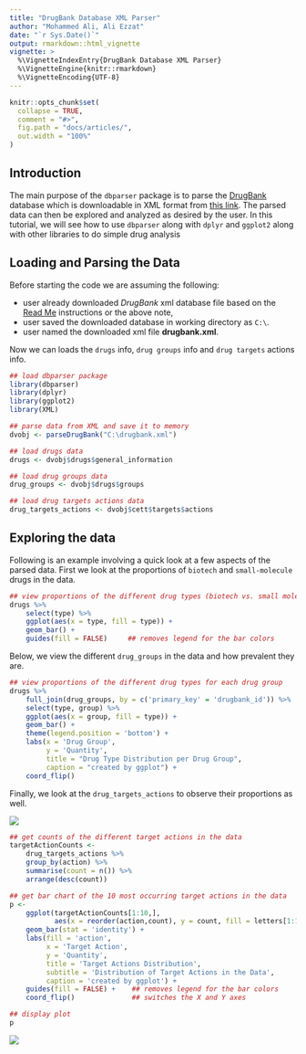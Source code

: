 ```yaml
---
title: "DrugBank Database XML Parser"
author: "Mohammed Ali, Ali Ezzat"
date: "`r Sys.Date()`"
output: rmarkdown::html_vignette
vignette: >
  %\VignetteIndexEntry{DrugBank Database XML Parser}
  %\VignetteEngine{knitr::rmarkdown}
  %\VignetteEncoding{UTF-8}
---
```


```r
knitr::opts_chunk$set(
  collapse = TRUE,
  comment = "#>",
  fig.path = "docs/articles/",
  out.width = "100%"
)
```

## Introduction
The main purpose of the `dbparser` package is to parse the 
[DrugBank](https://go.drugbank.com/) database which is downloadable in XML format 
from [this link](https://go.drugbank.com/releases/latest). The parsed data can 
then be explored and analyzed as desired by the user. 
In this tutorial, we will see how to use `dbparser` along with `dplyr` and 
`ggplot2` along with other libraries to do simple drug analysis

## Loading and Parsing the Data

Before starting the code we are assuming the following:

- user already downloaded *DrugBank* xml database file based on the
[Read Me](https://docs.ropensci.org/dbparser/) instructions or the above note,
- user saved the downloaded database in working directory as `C:\`.
- user named the downloaded xml file **drugbank.xml**. 

Now we can loads the `drugs` info, `drug groups` info and `drug targets`
actions info.

```r
## load dbparser package
library(dbparser)
library(dplyr)
library(ggplot2)
library(XML)

## parse data from XML and save it to memory
dvobj <- parseDrugBank("C:\drugbank.xml")

## load drugs data
drugs <- dvobj$drugs$general_information

## load drug groups data
drug_groups <- dvobj$drugs$groups

## load drug targets actions data
drug_targets_actions <- dvobj$cett$targets$actions
```


## Exploring the data

Following is an example involving a quick look at a few aspects of the parsed 
data. First we look at the proportions of `biotech` and `small-molecule` drugs 
in the data.

```r
## view proportions of the different drug types (biotech vs. small molecule)
drugs %>% 
    select(type) %>% 
    ggplot(aes(x = type, fill = type)) + 
    geom_bar() + 
    guides(fill = FALSE)     ## removes legend for the bar colors
```


Below, we view the different `drug_groups` in the data and how prevalent they 
are.

```r
## view proportions of the different drug types for each drug group
drugs %>% 
    full_join(drug_groups, by = c('primary_key' = 'drugbank_id')) %>% 
    select(type, group) %>% 
    ggplot(aes(x = group, fill = type)) + 
    geom_bar() + 
    theme(legend.position = 'bottom') + 
    labs(x = 'Drug Group', 
         y = 'Quantity', 
         title = "Drug Type Distribution per Drug Group", 
         caption = "created by ggplot") + 
    coord_flip()
```

Finally, we look at the `drug_targets_actions` to observe their proportions as 
well.

![](fig2.png)

```r
## get counts of the different target actions in the data
targetActionCounts <- 
    drug_targets_actions %>% 
    group_by(action) %>% 
    summarise(count = n()) %>% 
    arrange(desc(count))

## get bar chart of the 10 most occurring target actions in the data
p <- 
    ggplot(targetActionCounts[1:10,], 
           aes(x = reorder(action,count), y = count, fill = letters[1:10])) + 
    geom_bar(stat = 'identity') +
    labs(fill = 'action', 
         x = 'Target Action', 
         y = 'Quantity', 
         title = 'Target Actions Distribution', 
         subtitle = 'Distribution of Target Actions in the Data',
         caption = 'created by ggplot') + 
    guides(fill = FALSE) +    ## removes legend for the bar colors
    coord_flip()              ## switches the X and Y axes

## display plot
p
```

![](fig3.png)
